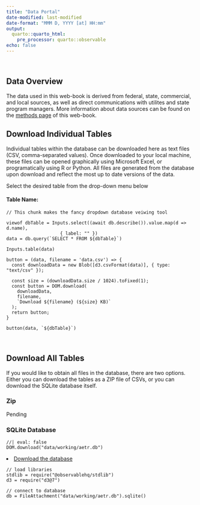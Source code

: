 ```yaml
---
title: "Data Portal"
date-modified: last-modified
date-format: "MMM D, YYYY [at] HH:mm"
output:
  quarto::quarto_html:
    pre_processor: quarto::observable
echo: false
---
```

<br>

## Data Overview
The data used in this web-book is derived from federal, state, commercial, and local sources, as well as direct communications with utilites and state program managers. More information about data sources can be found on the [methods page](./methods.html) of this web-book.

## Download Individual Tables
Individual tables within the database can be downloaded here as text files (CSV, comma-separated values). Once downloaded to your local machine, these files can be opened graphically using Microsoft Excel, or programatically using R or Python. All files are generated from the database upon download and reflect the most up to date versions of the data.  

Select the desired table from the drop-down menu below

#### Table Name:
```ojs
// This chunk makes the fancy dropdown database veiwing tool

viewof dbTable = Inputs.select((await db.describe()).value.map(d => d.name), 
                    { label: "" })
data = db.query(`SELECT * FROM ${dbTable}`)
```

```ojs
Inputs.table(data)

```


```ojs
button = (data, filename = 'data.csv') => {
  const downloadData = new Blob([d3.csvFormat(data)], { type: "text/csv" });

  const size = (downloadData.size / 1024).toFixed(1);
  const button = DOM.download(
    downloadData,
    filename,
    `Download ${filename} (${size} KB)`
  );
  return button;
}

button(data, `${dbTable}`)
```

<br>

## Download All Tables
If you would like to obtain all files in the database, there are two options. Either you can download the tables as a ZIP file of CSVs, or you can download the SQLite database itself. 

### Zip
Pending


### SQLite Database
```ojs
//| eval: false
DOM.download("data/working/aetr.db")

```


<li><a href="data/working/aetr.db">Download the database</a></li>




```ojs
// load libraries
stdlib = require("@observablehq/stdlib")
d3 = require("d3@7")

// connect to database
db = FileAttachment("data/working/aetr.db").sqlite()

```